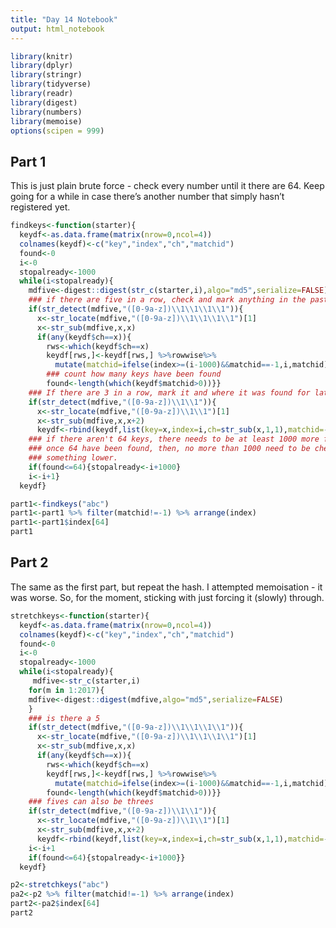 ```yaml
---
title: "Day 14 Notebook"
output: html_notebook
---
```


```r
library(knitr)
library(dplyr)
library(stringr)
library(tidyverse)
library(readr)
library(digest)
library(numbers)
library(memoise)
options(scipen = 999)
```


## Part 1
This is just plain brute force - check every number until it there are 64.  Keep going for a while in case there's another number that simply hasn't registered yet.

```r
findkeys<-function(starter){
  keydf<-as.data.frame(matrix(nrow=0,ncol=4))
  colnames(keydf)<-c("key","index","ch","matchid")
  found<-0
  i<-0
  stopalready<-1000
  while(i<stopalready){
    mdfive<-digest::digest(str_c(starter,i),algo="md5",serialize=FALSE)
    ### if there are five in a row, check and mark anything in the past 1000 as a key.
    if(str_detect(mdfive,"([0-9a-z])\\1\\1\\1\\1")){
      x<-str_locate(mdfive,"([0-9a-z])\\1\\1\\1\\1")[1]
      x<-str_sub(mdfive,x,x)
      if(any(keydf$ch==x)){
        rws<-which(keydf$ch==x)
        keydf[rws,]<-keydf[rws,] %>%rowwise%>%
          mutate(matchid=ifelse(index>=(i-1000)&&matchid==-1,i,matchid))
        ### count how many keys have been found
        found<-length(which(keydf$matchid>0))}}
    ### If there are 3 in a row, mark it and where it was found for later.
    if(str_detect(mdfive,"([0-9a-z])\\1\\1")){
      x<-str_locate(mdfive,"([0-9a-z])\\1\\1")[1]
      x<-str_sub(mdfive,x,x+2)
      keydf<-rbind(keydf,list(key=x,index=i,ch=str_sub(x,1,1),matchid=-1))}
    ### if there aren't 64 keys, there needs to be at least 1000 more found
    ### once 64 have been found, then, no more than 1000 need to be checked to see if they might end up finding
    ### something lower.
    if(found<=64){stopalready<-i+1000}
    i<-i+1}
  keydf}
```


```r
part1<-findkeys("abc")
part1<-part1 %>% filter(matchid!=-1) %>% arrange(index)
part1<-part1$index[64]
part1
```


## Part 2

The same as the first part, but repeat the hash.  I attempted memoisation - it was worse.  So, for the moment, sticking with just forcing it (slowly) through.

```r


stretchkeys<-function(starter){
  keydf<-as.data.frame(matrix(nrow=0,ncol=4))
  colnames(keydf)<-c("key","index","ch","matchid")
  found<-0
  i<-0
  stopalready<-1000
  while(i<stopalready){
     mdfive<-str_c(starter,i)
    for(m in 1:2017){
    mdfive<-digest::digest(mdfive,algo="md5",serialize=FALSE)
    }
    ### is there a 5
    if(str_detect(mdfive,"([0-9a-z])\\1\\1\\1\\1")){
      x<-str_locate(mdfive,"([0-9a-z])\\1\\1\\1\\1")[1]
      x<-str_sub(mdfive,x,x)
      if(any(keydf$ch==x)){
        rws<-which(keydf$ch==x)
        keydf[rws,]<-keydf[rws,] %>%rowwise%>%
          mutate(matchid=ifelse(index>=(i-1000)&&matchid==-1,i,matchid))
        found<-length(which(keydf$matchid>0))}}
    ### fives can also be threes
    if(str_detect(mdfive,"([0-9a-z])\\1\\1")){
      x<-str_locate(mdfive,"([0-9a-z])\\1\\1")[1]
      x<-str_sub(mdfive,x,x+2)
      keydf<-rbind(keydf,list(key=x,index=i,ch=str_sub(x,1,1),matchid=-1))}
    i<-i+1
    if(found<=64){stopalready<-i+1000}}
  keydf}
```


```r
p2<-stretchkeys("abc")
pa2<-p2 %>% filter(matchid!=-1) %>% arrange(index)
part2<-pa2$index[64]
part2
```
